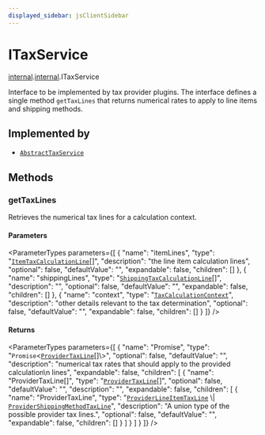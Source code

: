 ```yaml
---
displayed_sidebar: jsClientSidebar
---
```



# ITaxService

[internal](../../modules/internal.mdx).[internal](../modules/internal.internal.mdx).ITaxService

Interface to be implemented by tax provider plugins. The interface defines a
single method `getTaxLines` that returns numerical rates to apply to line
items and shipping methods.

## Implemented by

- [`AbstractTaxService`](../classes/internal.internal.AbstractTaxService.mdx)

## Methods

### getTaxLines

Retrieves the numerical tax lines for a calculation context.

#### Parameters

<ParameterTypes parameters={[
  {
    "name": "itemLines",
    "type": "[`ItemTaxCalculationLine`](../modules/internal.internal.mdx#itemtaxcalculationline)[]",
    "description": "the line item calculation lines",
    "optional": false,
    "defaultValue": "",
    "expandable": false,
    "children": []
  },
  {
    "name": "shippingLines",
    "type": "[`ShippingTaxCalculationLine`](../modules/internal.internal.mdx#shippingtaxcalculationline)[]",
    "description": "",
    "optional": false,
    "defaultValue": "",
    "expandable": false,
    "children": []
  },
  {
    "name": "context",
    "type": "[`TaxCalculationContext`](../modules/internal.internal.mdx#taxcalculationcontext)",
    "description": "other details relevant to the tax determination",
    "optional": false,
    "defaultValue": "",
    "expandable": false,
    "children": []
  }
]} />

#### Returns

<ParameterTypes parameters={[
  {
    "name": "Promise",
    "type": "`Promise`<[`ProviderTaxLine`](../../modules/internal.mdx#providertaxline)[]\\>",
    "optional": false,
    "defaultValue": "",
    "description": "numerical tax rates that should apply to the provided calculation\n  lines",
    "expandable": false,
    "children": [
      {
        "name": "ProviderTaxLine[]",
        "type": "[`ProviderTaxLine`](../../modules/internal.mdx#providertaxline)[]",
        "optional": false,
        "defaultValue": "",
        "description": "",
        "expandable": false,
        "children": [
          {
            "name": "ProviderTaxLine",
            "type": "[`ProviderLineItemTaxLine`](../../modules/internal.mdx#providerlineitemtaxline) \\| [`ProviderShippingMethodTaxLine`](../../modules/internal.mdx#providershippingmethodtaxline)",
            "description": "A union type of the possible provider tax lines.",
            "optional": false,
            "defaultValue": "",
            "expandable": false,
            "children": []
          }
        ]
      }
    ]
  }
]} />
